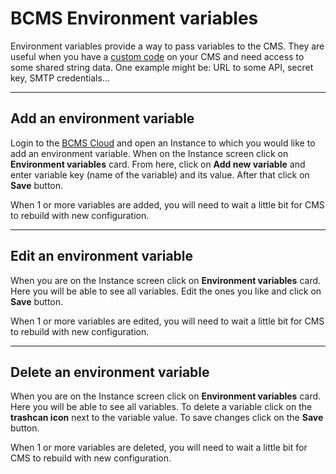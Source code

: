 # BCMS Environment variables

Environment variables provide a way to pass variables to the CMS. They are
useful when you have a [custom code](/customization) on your CMS and need access
to some shared string data. One example might be: URL to some API, secret key,
SMTP credentials...

---

## Add an environment variable

Login to the [BCMS Cloud](https://cloud.thebcms.com) and open an Instance to
which you would like to add an environment variable. When on the Instance screen click on
**Environment variables** card. From here, click on **Add new variable** and
enter variable key (name of the variable) and its value. After that click on
**Save** button.

When 1 or more variables are added, you will need to wait a little bit for CMS to rebuild
with new configuration.

---

## Edit an environment variable

When you are on the Instance screen click on **Environment variables** card. Here
you will be able to see all variables. Edit the ones you like and click on
**Save** button.

When 1 or more variables are edited, you will need to wait a little bit for CMS to rebuild
with new configuration.

---

## Delete an environment variable

When you are on the Instance screen click on **Environment variables** card. Here
you will be able to see all variables. To delete a variable click on the
**trashcan icon** next to the variable value. To save changes click on the
**Save** button.

When 1 or more variables are deleted, you will need to wait a little bit for CMS to rebuild
with new configuration.
